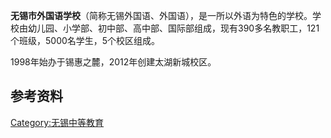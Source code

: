 {{Multiple issues|
{{unreferenced|time=2016-12-09T03:49:55+00:00}}
{{Advert|time=2021-12-05T13:22:58+00:00}}
{{expand|time=2016-12-09T03:49:55+00:00}}

}}
{{coord|31.49532|N|120.32442|E|type:landmark|format=dms|display=title}}
{{Infobox School
| name           = 无锡市外国语学校
| other_name     = Wuxi Foreign Language School
| image          = 
| logo           =
| motto          = 鼎新、力行
| established    = 1998年
| type           = 市属民办
| district       = {{CHN}}[[无锡市|无锡市]][[经济开发区|经济开发区]]

| grades         = 幼儿园、小学部、初中部、高中部、国际部
| principal      = 李莉
| faculty        = 
| staff          = 390余
| students       = 5000余
| magazine       = 


| address        =太湖新城校区：无锡太湖新城西凤道1号
| website        =https://www.wxfls.net
}}
'''无锡市外国语学校'''（简称无锡外国语、外国语），是一所以外语为特色的学校。学校由幼儿园、小学部、初中部、高中部、国际部组成，现有390多名教职工，121个班级，5000名学生，5个校区组成。

1998年始办于锡惠之麓，2012年创建太湖新城校区。

==参考资料==
<references />

{{无锡中等教育}}
[[Category:无锡中等教育|Category:无锡中等教育]]